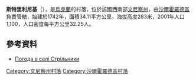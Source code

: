 {{coord|48|47|39|N|28|24|47|E|scale:30000|display=title}}

'''斯特里利尼基'''（{{lang-uk|Стрільники}}），是[[烏克蘭|烏克蘭]]的村落，位於該國西南部[[文尼察州|文尼察州]]，由[[沙爾霍羅德區|沙爾霍羅德區]]負責管轄，始建於1742年，面積34.11平方公里，海拔高度283米，2001年人口1,100，人口密度每平方公里32.25人。

==參考資料==
* [http://weather.in.ua/ua/vinnickaja/25383 Погода в селі Стрільники] {{Wayback|url=http://weather.in.ua/ua/vinnickaja/25383 |date=20160305083117 }}

[[Category:文尼察州村落|Category:文尼察州村落]]
[[Category:沙爾霍羅德區村落|Category:沙爾霍羅德區村落]]


{{Vinnytsia-geo-stub}}